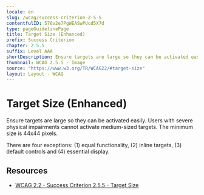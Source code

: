 ```yaml
---
locale: en
slug: /wcag/success-criterion-2-5-5
contentfulID: 570v2e7PgWEASwPUcd5X7d
type: pageGuidelinePage
title: Target Size (Enhanced)
prefix: Success Criterion
chapter: 2.5.5
suffix: Level AAA
shortDescription: Ensure targets are large so they can be activated easily. Users with severe physical impairments cannot activate medium-sized targets. The minimum size is 44x44 pixels.
thumbnail: WCAG 2.5.5 - Image
source: "https://www.w3.org/TR/WCAG22/#target-size"
layout: Layout - WCAG
---
```


# Target Size (Enhanced)

Ensure targets are large so they can be activated easily. Users with severe physical impairments cannot activate medium-sized targets. The minimum size is 44x44 pixels.

There are four exceptions: (1) equal functionality, (2) inline targets, (3) default controls and (4) essential display.

## Resources

- [WCAG 2.2 - Success Criterion 2.5.5 - Target Size](https://www.w3.org/TR/WCAG22/#target-size)